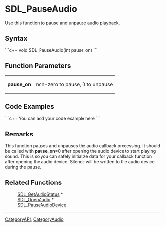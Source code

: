 <!-- pragma section-numbers off -->
<!-- pragma disable-camelcase -->

= SDL_PauseAudio =
Use this function to pause and unpause audio playback.


== Syntax ==
```c++
void SDL_PauseAudio(int pause_on)
```

== Function Parameters ==

{|
|'''pause_on'''
|non-zero to pause, 0 to unpause
|}

== Code Examples ==
```c++
You can add your code example here
```

== Remarks ==
This function pauses and unpauses the audio callback processing. It should be called with '''pause_on'''=0 after opening the audio device to start playing sound. This is so you can safely initialize data for your callback function after opening the audio device. Silence will be written to the audio device during the pause.

== Related Functions ==
:[[SDL_GetAudioStatus]] *
:[[SDL_OpenAudio]] *
:[[SDL_PauseAudioDevice]]

----
[[CategoryAPI]], [[CategoryAudio]]
